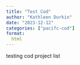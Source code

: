 ```yaml
---
title: "Test Cod"
author: "Kathleen Durkin"
date: "2023-12-12"
categories: ["pacifc-cod"]
format:
  html
---
```


testing cod project list
